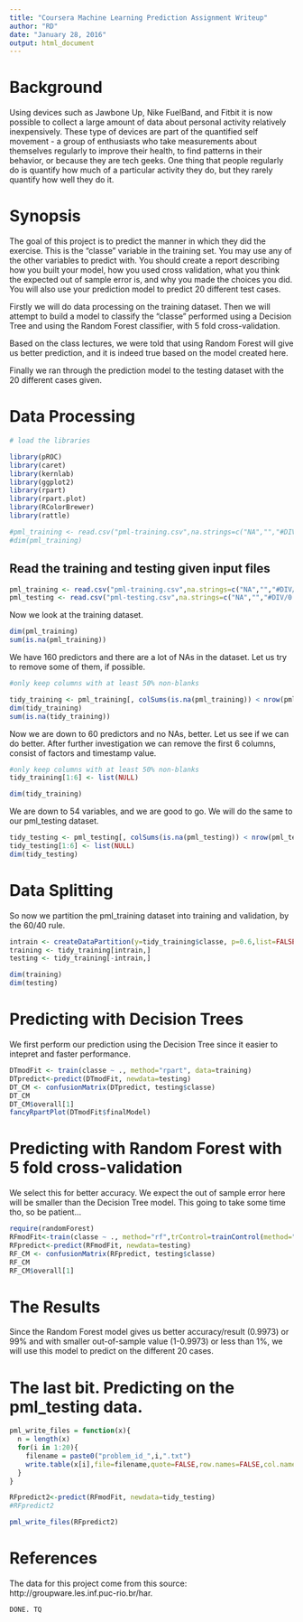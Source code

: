 ```yaml
---
title: "Coursera Machine Learning Prediction Assignment Writeup"
author: "RD"
date: "January 28, 2016"
output: html_document
---
```


# Background

Using devices such as Jawbone Up, Nike FuelBand, and Fitbit it is now possible to collect a large amount of data about personal activity relatively inexpensively. These type of devices are part of the quantified self movement - a group of enthusiasts who take measurements about themselves regularly to improve their health, to find patterns in their behavior, or because they are tech geeks. One thing that people regularly do is quantify how much of a particular activity they do, but they rarely quantify how well they do it.

# Synopsis

The goal of this project is to predict the manner in which they did the exercise. This is the "classe" variable in the training set. You may use any of the other variables to predict with. You should create a report describing how you built your model, how you used cross validation, what you think the expected out of sample error is, and why you made the choices you did. You will also use your prediction model to predict 20 different test cases.

Firstly we will do data processing on the training dataset. Then we will attempt to build a model to classify the "classe" performed using a Decision Tree and using the Random Forest classifier, with 5 fold cross-validation.

Based on the class lectures, we were told that using Random Forest will give us better prediction, and it is indeed true based on the model created here.

Finally we ran through the prediction model to the testing dataset with the 20 different cases given.

# Data Processing

```r

# load the libraries

library(pROC)
library(caret)
library(kernlab)
library(ggplot2)
library(rpart)
library(rpart.plot)
library(RColorBrewer)
library(rattle)

#pml_training <- read.csv("pml-training.csv",na.strings=c("NA","","#DIV/0!"))
#dim(pml_training)

```

## Read the training and testing given input files

```r
pml_training <- read.csv("pml-training.csv",na.strings=c("NA","","#DIV/0!"))
pml_testing <- read.csv("pml-testing.csv",na.strings=c("NA","","#DIV/0!"))
```

Now we look at the training dataset.

``` r
dim(pml_training)
sum(is.na(pml_training))
```

We have 160 predictors and there are a lot of NAs in the dataset. Let us try to remove some of them, if possible.

```r
#only keep columns with at least 50% non-blanks

tidy_training <- pml_training[, colSums(is.na(pml_training)) < nrow(pml_training) * 0.5]
dim(tidy_training)
sum(is.na(tidy_training))
```

Now we are down to 60 predictors and no NAs, better. Let us see if we can do better. After further investigation we can remove the first 6 columns, consist of factors and timestamp value.

```r
#only keep columns with at least 50% non-blanks
tidy_training[1:6] <- list(NULL)

dim(tidy_training)
```

We are down to 54 variables, and we are good to go. We will do the same to our pml_testing dataset.

```r
tidy_testing <- pml_testing[, colSums(is.na(pml_testing)) < nrow(pml_testing) * 0.5]
tidy_testing[1:6] <- list(NULL)
dim(tidy_testing)
```

# Data Splitting

So now we partition the pml_training dataset into training and validation, by the 60/40 rule.

```r
intrain <- createDataPartition(y=tidy_training$classe, p=0.6,list=FALSE)
training <- tidy_training[intrain,]
testing <- tidy_training[-intrain,]

dim(training)
dim(testing)

```

# Predicting with Decision Trees

We first perform our prediction using the Decision Tree since it easier to intepret and faster performance.

```r
DTmodFit <- train(classe ~ ., method="rpart", data=training)
DTpredict<-predict(DTmodFit, newdata=testing)
DT_CM <- confusionMatrix(DTpredict, testing$classe)
DT_CM
DT_CM$overall[1]
fancyRpartPlot(DTmodFit$finalModel)

```

# Predicting with Random Forest with 5 fold cross-validation

We select this for better accuracy. We expect the out of sample error here will be smaller than the Decision Tree model. This going to take some time tho, so be patient...

```r
require(randomForest)
RFmodFit<-train(classe ~ ., method="rf",trControl=trainControl(method="cv",number=5), data=training)
RFpredict<-predict(RFmodFit, newdata=testing)
RF_CM <- confusionMatrix(RFpredict, testing$classe)
RF_CM
RF_CM$overall[1]

```

# The Results

Since the Random Forest model gives us better accuracy/result (0.9973) or 99% and with smaller out-of-sample value (1-0.9973) or less than 1%, we will use this model to predict on the different 20 cases.

# The last bit. Predicting on the pml_testing data.

``` r

pml_write_files = function(x){
  n = length(x)
  for(i in 1:20){
    filename = paste0("problem_id_",i,".txt")
    write.table(x[i],file=filename,quote=FALSE,row.names=FALSE,col.names=FALSE)
  }
}

RFpredict2<-predict(RFmodFit, newdata=tidy_testing)
#RFpredict2

pml_write_files(RFpredict2)

```

# References
The data for this project come from this source: http://groupware.les.inf.puc-rio.br/har.

```
DONE. TQ
```